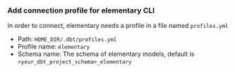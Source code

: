 
### Add connection profile for elementary CLI

In order to connect, elementary needs a profile in a file named `profiles.yml`

- Path: `HOME_DIR/.dbt/profiles.yml`
- Profile name: `elementary`
- Schema name: The schema of elementary models, default is `<your_dbt_project_schema>_elementary`

<SnippetGroup>

<SnowflakeProfile />

<BigqueryProfile />

<RedshiftProfile />

<DatabricksProfile />

</SnippetGroup>